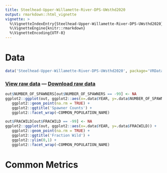 ```yaml
---
title: Steelhead-Upper-Willamette-River-DPS-UWsthd2020
output: rmarkdown::html_vignette
vignette: >
  %\VignetteIndexEntry{Steelhead-Upper-Willamette-River-DPS-UWsthd2020}
  %\VignetteEngine{knitr::rmarkdown}
  %\VignetteEncoding{UTF-8}
---
```


# Data

```r
data('Steelhead-Upper-Willamette-River-DPS-UWsthd2020', package='VRData')
```

### [View raw data](../data/Steelhead-Upper-Willamette-River-DPS-UWsthd2020.html) &#8212; [Download raw data](../data/Steelhead-Upper-Willamette-River-DPS-UWsthd2020.csv)

```r
out$NUMBER_OF_SPAWNERS[out$NUMBER_OF_SPAWNERS == -99] <- NA
ggplot2::ggplot(out, ggplot2::aes(x=.data$YEAR, y=.data$NUMBER_OF_SPAWNERS)) +
   ggplot2::geom_point(na.rm = TRUE) +
   ggplot2::ggtitle('Spawner Counts') +
   ggplot2::facet_wrap(~COMMON_POPULATION_NAME)
```

```r
out$FRACWILD[out$FRACWILD == -99] <- NA
ggplot2::ggplot(out, ggplot2::aes(x=.data$YEAR, y=.data$FRACWILD)) +
   ggplot2::geom_point(na.rm = TRUE) +
   ggplot2::ggtitle('Fraction Wild') +
   ggplot2::ylim(0,1) +
   ggplot2::facet_wrap(~COMMON_POPULATION_NAME)
```

# Common Metrics



